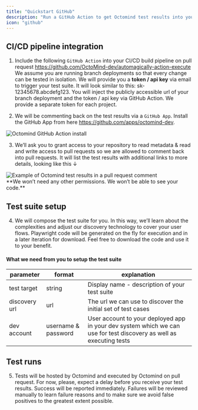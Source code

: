 ```yaml
---
title: "Quickstart GitHub"
description: "Run a GitHub Action to get Octomind test results into your pull request comments"
icon: "github"
---
```


## CI/CD pipeline integration

1. Include the following `GitHub Action` into your CI/CD build pipeline on pull request https://github.com/OctoMind-dev/automagically-action-execute
   We assume you are running branch deployments so that every change can be tested in isolation. We will provide you a **token / api key** via email to trigger your test suite. It will look similar to this: sk-12345678.abcdefg123. You will inject the publicly accessible url of your branch deployment and the token / api key via GitHub Action. We provide a separate token for each project.

2. We will be commenting back on the test results via a `GitHub App`. Install the GitHub App from here https://github.com/apps/octomind-dev.

<Frame caption="Octomind GitHub Action install, screenshot 06/2023">
  <img
    src="/images/Octomind-GitHub-Action-install-screenshot.png"
    alt="Octomind GitHub Action install"
  />
</Frame>

3. We’ll ask you to grant access to your repository to read metadata & read and write access to pull requests so we are allowed to comment back into pull requests. It will list the test results with additional links to more details, looking like this ↓

<Frame caption="Example of Octomind test results in a pull request comment, screenshot 06/2023">
  <img
    src="/images/Octomind-test-results-commit-comments-GitHub-example.png"
    alt="Example of Octomind test results in a pull request comment"
  />
</Frame>

<div class="mt-8" />

<Tip>
  **We won’t need any other permissions. We won’t be able to see your code.**
</Tip>

## Test suite setup

4. We will compose the test suite for you. In this way, we’ll learn about the complexities and adjust our discovery technology to cover your user flows. Playwright code will be generated on the fly for execution and in a later iteration for download. Feel free to download the code and use it to your benefit.

#### What we need from you to setup the test suite

| parameter     | format              | explanation                                                                                                         |
| ------------- | ------------------- | ------------------------------------------------------------------------------------------------------------------- |
| test target   | string              | Display name - description of your test suite                                                                       |
| discovery url | url                 | The url we can use to discover the initial set of test cases                                                        |
| dev account   | username & password | User account to your deployed app in your dev system which we can use for test discovery as well as executing tests |

## Test runs

5. Tests will be hosted by Octomind and executed by Octomind on pull request. For now, please, expect a delay before you receive your test results. Success will be reported immediately. Failures will be reviewed manually to learn failure reasons and to make sure we avoid false positives to the greatest extent possible.
